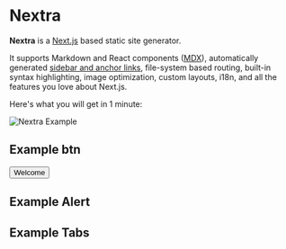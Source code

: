 
# Nextra

**Nextra** is a [Next.js](https://nextjs.org) based static site generator.

It supports Markdown and React components ([MDX](/features/mdx)), automatically generated [sidebar and anchor links](/get-started#sidebar-and-anchor-links), file-system based routing, built-in syntax highlighting, image optimization, custom layouts, i18n, and all the features you love about Next.js.

Here's what you will get in 1 minute:

<Bleed>![Nextra Example](../public/demo.png)</Bleed>

## Example btn

<Button>Welcome</Button>

## Example Alert

<Alert />

## Example Tabs

<Tabs />